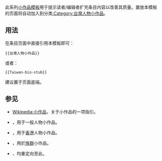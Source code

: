 <noinclude>{{template doc page viewed directly}}</noinclude>

此系列[[:Category:小作品模板|小作品模板]]用于提示读者/编辑者扩充条目内容以改善其质量。置放本模板的页面将自动加入到分类[[:Category:台灣人物小作品]]。
== 用法 ==
在条目页面中直接引用本模板即可：
<pre>{{台灣人物小作品}}
</pre>
或者：
<pre>{{Taiwan-bio-stub}}
</pre>
建议置于页面底端。
== 参见 ==
*[[Wikipedia:小作品]]，关于小作品的一项指引。
*{{tl|bio-stub}}，用于一般人物小作品。
*{{tl|HK-bio-stub}}，用于[[香港]]人物小作品。
*{{tl|Ethnic-group-stub}}，用於[[族群]]小作品。
*{{tl|TW-bio-stub}}、{{tl|台灣人物小作品}}均重定向至此。
